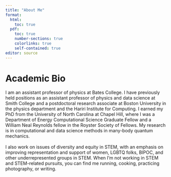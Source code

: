 ```yaml
---
title: "About Me"
format: 
  html:
    toc: true
  pdf:
    toc: true
    number-sections: true
    colorlinks: true
    self-contained: true
editor: source
---
```


# Academic Bio

I am an assistant professor of physics at Bates College. I have previously held positions as an assistant professor of physics and data science at Smith College and a postdoctoral research associate at Boston University in the physics department and the Hariri Institute for Computing. I earned my PhD from the University of North Carolina at Chapel Hill, where I was a Department of Energy Computational Science Graduate Fellow and a William Neal Reynolds fellow in the Royster Society of Fellows. My research is in computational and data science methods in many-body quantum mechanics.\
\
I also work on issues of diversity and equity in STEM, with an emphasis on improving representation and support of women, LGBTQ folks, BIPOC, and other underrepresented groups in STEM. When I'm not working in STEM and STEM-related pursuits, you can find me running, cooking, practicing photography, or writing.
